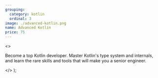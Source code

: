 ```yaml
---
grouping:
  category: kotlin
  ordinal: 3
image: ./advanced-kotlin.png
name: Advanced Kotlin
price: 75
---
```


  <>
    <p>
      Become a top Kotlin developer. Master Kotlin's type system and internals,
      and learn the rare skills and tools that will make you a senior engineer.
    </p>
  </>
);
